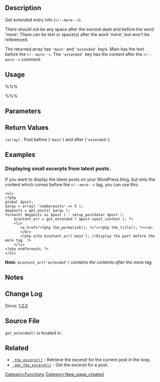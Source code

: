 {{Languages|
{{en|Function Reference/get_extended}}
{{it|Riferimento funzioni/get_extended}}
{{ja|関数リファレンス/get_extended}}
{{ru|Справочник_по_функциям/get_extended}}
}}

{{Stub}}

== Description ==

Get extended entry info (<tt><nowiki><!--more--></nowiki></tt>). 

There should not be any space after the second dash and before the word 'more'. There can be text or space(s) after the word 'more', but won't be referenced. 

The returned array has <tt>'main'</tt> and <tt>'extended'</tt> keys. Main has the text before the <tt><nowiki><!--more--></nowiki></tt>. The <tt>'extended'</tt> key has the content after the <tt><nowiki><!--more--></nowiki></tt> comment. 

== Usage ==
%%%<?php $result = get_extended( $post_content ) ?>%%%

== Parameters ==
{{Parameter|$post_content|string|Post content.}}

== Return Values ==
; <tt>(array)</tt> : Post before (<tt>'main'</tt>) and after (<tt>'extended'</tt>).

== Examples ==
=== Displaying small excerpts from latest posts. ===

If you want to display the latest posts on your WordPress blog, but only the content which comes before the <tt><nowiki><!--more--></nowiki></tt> tag, you can use this:

<pre>
<ul>
<?php
global $post;
$args = array( 'numberposts' => 5 );
$myposts = get_posts( $args );
foreach( $myposts as $post ) : setup_postdata( $post );  
    $content_arr = get_extended ( $post->post_content ); ?>
    <li>
       <a href="<?php the_permalink(); ?>"><?php the_title(); ?></a>
       </br>
       <?php echo $content_arr['main']; //Display the part before the more tag  ?>   
    </li>
<?php endforeach; ?>
</ul>
</pre>

'''Note:''' ''<tt>$content_arr['extended']</tt> contains the contents after the more tag.''

== Notes ==

== Change Log ==
Since: [[Version 1.0|1.0.0]]

== Source File ==

<tt>get_extended()</tt> is located in {{Trac|wp-includes/post.php}}.

== Related ==
<!--
    To Do:
    Need to find related functions.
    Need to create groups of functions and create templates to add them to a page quickly.
    Some functions may be related to many groups of functions.
-->
* <tt>[[Function_Reference/the_excerpt | the_excerpt()]]</tt> - Retrieve the excerpt for the current post in the loop.
* <tt>[[Function_Reference/get_the_excerpt | get_the_excerpt()]]</tt> - Get the excerpt for a post.

{{Tag Footer}}

[[Category:Functions]]
[[Category:New_page_created]]